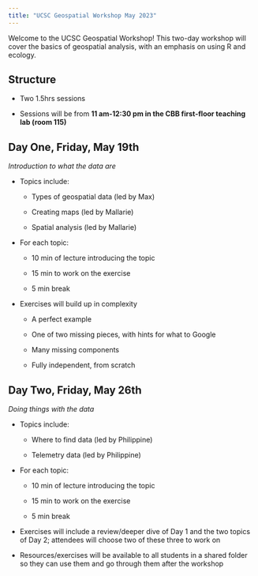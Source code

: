 ```yaml
---
title: "UCSC Geospatial Workshop May 2023"
---
```


Welcome to the UCSC Geospatial Workshop! This two-day workshop will cover the basics of geospatial analysis, with an emphasis on using R and ecology.

## Structure

-   Two 1.5hrs sessions

-   Sessions will be from **11 am-12:30 pm in the CBB first-floor teaching lab (room 115)**

## Day One, Friday, May 19th

*Introduction to what the data are*

-   Topics include:

    -   Types of geospatial data (led by Max)

    -   Creating maps (led by Mallarie)

    -   Spatial analysis (led by Mallarie)

-   For each topic:

    -   10 min of lecture introducing the topic

    -   15 min to work on the exercise

    -   5 min break

-   Exercises will build up in complexity

    -   A perfect example

    -   One of two missing pieces, with hints for what to Google

    -   Many missing components

    -   Fully independent, from scratch

## Day Two, Friday, May 26th

*Doing things with the data*

-   Topics include:

    -   Where to find data (led by Philippine)

    -   Telemetry data (led by Philippine)

-   For each topic:

    -   10 min of lecture introducing the topic

    -   15 min to work on the exercise

    -   5 min break

-   Exercises will include a review/deeper dive of Day 1 and the two topics of Day 2; attendees will choose two of these three to work on

-   Resources/exercises will be available to all students in a shared folder so they can use them and go through them after the workshop
